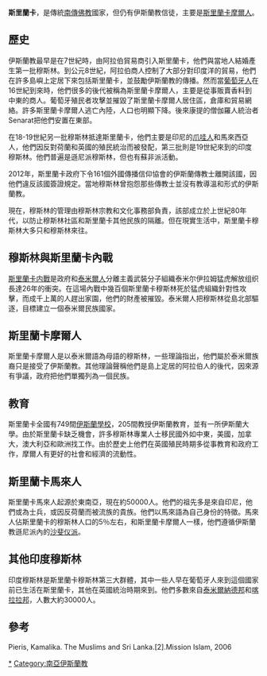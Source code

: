 {{noteTA
|G1=地名
|1=zh-hans:伊拉姆;zh-hk:伊拉姆;zh-tw:伊蘭;
|2=zh-hans:纳德;zh-hk:納德;zh-tw:那都;
}}
{{Islam}}
'''斯里蘭卡'''，是傳統[[南傳佛教|南傳佛教]]國家，但仍有伊斯蘭教信徒，主要是[[斯里蘭卡摩爾人|斯里蘭卡摩爾人]]。

==歷史==
伊斯蘭教最早是在7世紀時，由阿拉伯貿易商引入斯里蘭卡，他們與當地人結婚產生第一批穆斯林。到公元8世紀，阿拉伯商人控制了大部分對印度洋的貿易，他們在許多島嶼上定居下來包括斯里蘭卡，並鼓勵伊斯蘭教的傳播。然而當[[葡萄牙人|葡萄牙人]]在16世紀到來時，他們很多的後代被稱為斯里蘭卡摩爾人，主要是從事販賣香料到中東的商人。葡萄牙殖民者攻擊並摧毀了斯里蘭卡摩爾人居住區，倉庫和貿易網絡。許多斯里蘭卡摩爾人逃亡內陸，人口也明顯下降。後來康提的僧伽羅人統治者Senarat把他們安置在東部。

在18-19世紀另一批穆斯林抵達斯里蘭卡，他們主要是印尼的[[爪哇人|爪哇人]]和馬來西亞人，他們因反對荷蘭和英國的殖民統治而被發配，第三批則是19世紀來到的印度穆斯林。他們普遍是遜尼派穆斯林，但也有蘇非派活動。

2012年，斯里蘭卡政府下令161個外國傳播信仰協會的伊斯蘭傳教士離開該國，因他們違反該國簽證規定。當地穆斯林曾抱怨那些傳教士並沒有教導溫和形式的伊斯蘭教。

現在，穆斯林的管理由穆斯林宗教和文化事務部負責，該部成立於上世紀80年代，以防止穆斯林社區和斯里蘭卡其他民族的隔離。但在現實生活中，斯里蘭卡穆斯林大多只和穆斯林來往。

==穆斯林與斯里蘭卡內戰==
[[斯里蘭卡内戰|斯里蘭卡内戰]]是政府和[[泰米爾人|泰米爾人]]分離主義武裝分子組織泰米尔伊拉姆猛虎解放组织長達26年的衝突。在這場內戰中幾百個斯里蘭卡穆斯林死於猛虎組織針對性攻擊，而成千上萬的人趕出家園，他們的財產被摧毀。泰米爾人把穆斯林從島北部驅逐，目標建立一個泰米爾民族國家。

==斯里蘭卡摩爾人==
斯里蘭卡摩爾人是以泰米爾語為母語的穆斯林，一些理論指出，他們屬於泰米爾族裔只是接受了伊斯蘭教。其他理論聲稱他們是島上定居的阿拉伯人的後代，因來源有爭議，政府把他們單獨列為一個民族。

==教育==
斯里蘭卡全國有749間[[伊斯蘭學校|伊斯蘭學校]]，205間教授伊斯蘭教育，並有一所伊斯蘭大學。由於斯里蘭卡缺乏機會，許多穆斯林專業人士移民國外如中東，美國，加拿大，澳大利亞和歐洲找工作。由於歷史上他們在英國殖民時期多從事教育和政府工作，摩爾人有更好的社會和經濟的流動性。

==斯里蘭卡馬來人==
斯里蘭卡馬來人起源於東南亞，現在約50000人。他們的祖先多是來自印尼，他們或為士兵，或因反荷蘭而被流族的貴族。他們以馬來語為自己身份的特徵。馬來人佔斯里蘭卡的穆斯林人口的5％左右，和斯里蘭卡摩爾人一樣，他們遵循伊斯蘭教遜尼派內的[[沙斐仪派|沙斐仪派]]。

==其他印度穆斯林==
印度穆斯林是斯里蘭卡穆斯林第三大群體，其中一些人早在葡萄牙人來到這個國家前已生活在斯里蘭卡，其他在英國統治時期來到。他們多數來自[[泰米爾納德邦|泰米爾納德邦]]和[[喀拉拉邦|喀拉拉邦]]，人數大約30000人。

==參考==
Pieris, Kamalika. The Muslims and Sri Lanka.[2].Mission Islam, 2006

[[Category:斯里兰卡伊斯兰教|*]]
[[Category:南亞伊斯蘭教|Category:南亞伊斯蘭教]]
